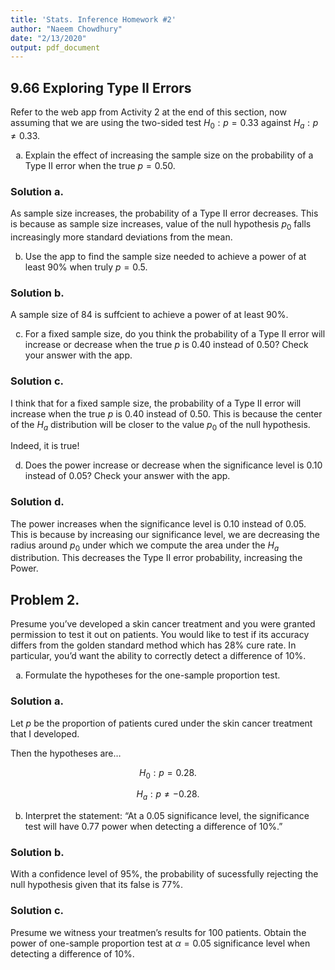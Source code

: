 ```yaml
---
title: 'Stats. Inference Homework #2'
author: "Naeem Chowdhury"
date: "2/13/2020"
output: pdf_document
---
```


## 9.66 Exploring Type II Errors

Refer to the web app from Activity 2 at the end of this section, now assuming that we are using the two-sided test $H_0: p = 0.33$ against $H_a: p \neq 0.33$.

  a. Explain the effect of increasing the sample size on the probability of a Type II error when the true $p = 0.50$.
  
### Solution a.
  
  As sample size increases, the probability of a Type II error decreases. This is because as sample size increases, value of the null hypothesis $p_0$ falls increasingly  more standard deviations from the mean.
  
  b. Use the app to find the sample size needed to achieve a power of at least 90% when truly $p = 0.5$.
  
### Solution b.
  
  A sample size of 84 is suffcient to achieve a power of at least 90%.
  
  c. For a fixed sample size, do you think the probability of a Type II error will increase or decrease when the true $p$ is 0.40 instead of 0.50? Check your answer with the app. 
  
### Solution c. 

  I think that for a fixed sample size, the probability of a Type II error will increase when the true $p$ is 0.40 instead of 0.50. This is because the center of the $H_a$ distribution will be closer to the value $p_0$ of the null hypothesis.
  
  Indeed, it is true!
  
  d. Does the power increase or decrease when the significance level is 0.10 instead of 0.05? Check your answer with the app.
  
### Solution d.

  The power increases when the significance level is 0.10 instead of 0.05. This is because by increasing our significance level, we are decreasing the radius around $p_0$ under which we compute the area under the $H_a$ distribution. This decreases the Type II error probability, increasing the Power.
  
  
## Problem 2.

  Presume you've developed a skin cancer treatment and you were granted permission to test it out on patients. You would like to test if its accuracy differs from the golden standard method which has 28% cure rate. In particular, you'd want the ability to correctly detect a difference of 10%. 

  a. Formulate the hypotheses for the one-sample proportion test.
  
### Solution a.

  Let $p$ be the proportion of patients cured under the skin cancer treatment that I developed.

  Then the hypotheses are...

  $$H_0: p = 0.28.$$

  $$H_a: p \neq -0.28.$$


  b. Interpret the statement: "At a 0.05 significance level, the significance test will have 0.77 power when detecting a difference of 10%."
  
### Solution b.

  With a confidence level of 95%, the probability of sucessfully rejecting the null hypothesis given that its false is 77%.
  
### Solution c.

  Presume we witness your treatmen's results for 100 patients. Obtain the power of one-sample proportion test at $\alpha = 0.05$ significance level when detecting a difference of 10%. 

